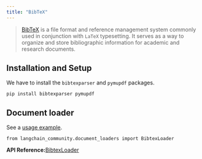 ```yaml
---
title: "BibTeX"
---
```


> [BibTeX](https://www.ctan.org/pkg/bibtex) is a file format and reference management system commonly used in conjunction with `LaTeX` typesetting. It serves as a way to organize and store bibliographic information for academic and research documents.

## Installation and Setup

We have to install the `bibtexparser` and `pymupdf` packages.

```
pip install bibtexparser pymupdf
```

## Document loader

See a [usage example](/oss/integrations/document_loaders/bibtex).

```
from langchain_community.document_loaders import BibtexLoader
```

**API Reference:**[BibtexLoader](https://python.langchain.com/api_reference/community/document_loaders/langchain_community.document_loaders.bibtex.BibtexLoader.html)
